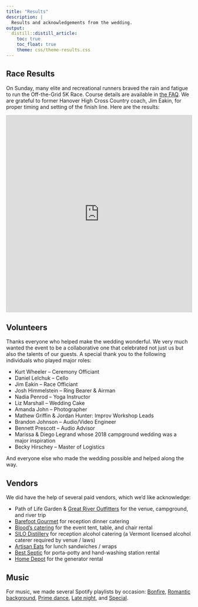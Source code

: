 ```yaml
---
title: "Results"
description: |
  Results and acknowledgements from the wedding.
output: 
  distill::distill_article:
    toc: true
    toc_float: true
    theme: css/theme-results.css
---
```


## Race Results

On Sunday, many elite and recreational runners braved the rain and fatigue to run the Off-the-Grid 5K Race.
Course details are available in [the FAQ](/faq.html#running-course).
We are grateful to former Hanover High Cross Country coach, Jim Eakin, for proper timing and setting of the finish line.
Here are the results:

<iframe class="airtable-embed" src="https://airtable.com/embed/shrB7exrpBJmPuMIi?backgroundColor=orange&viewControls=on" frameborder="0" onmousewheel="" width="100%" height="533" style="background: transparent; border: 1px solid #ccc;">
</iframe>

## Volunteers

Thanks everyone who helped make the wedding wonderful.
We very much wanted the event to be a collaborative one that celebrated not just us
but also the talents of our guests.
A special thank you to the following individuals who played major roles:

- Kurt Wheeler -- Ceremony Officiant
- Daniel Lelchuk -- Cello
- Jim Eakin -- Race Officiant
- Josh Himmelstein -- Ring Bearer & Airman
- Nadia Penrod -- Yoga Instructor
- Liz Marshall -- Wedding Cake
- Amanda John -- Photographer
- Mathew Griffin & Jordan Hunter: Improv Workshop Leads
- Brandon Johnson -- Audio/Video Engineer
- Bennett Prescott -- Audio Advisor
- Marissa & Diego Legrand whose 2018 campground wedding was a major inspiration
- Becky Hirschey -- Master of Logistics

And everyone else who made the wedding possible and helped along the way.

## Vendors

We did have the help of several paid vendors, which we'd like acknowledge:

- Path of Life Garden & [Great River Outfitters](https://www.greatriveroutfitters.com/) for the venue, campground, and river trip
- [Barefoot Gourmet](https://www.barefoot-gourmet.com/) for reception dinner catering
- [Blood's catering](https://www.bloodscatering.com/) for the event tent, table, and chair rental
- [SILO Distillery](https://www.silodistillery.com/silo-distillery) for reception alcohol catering (a Vermont licensed alcohol caterer required by venue / laws)
- [Artisan Eats](https://www.artisaneatsvt.com/) for lunch sandwiches / wraps
- [Best Septic](https://bestsepticvt.net/) for porta-potty and hand-washing station rental
- [Home Depot](https://www.homedepot.com/p/rental/Honda-Power-Equipment-2000W-Inverter-Generator-EU2000T1A1-705515/309392156) for the generator rental

## Music

For music, we made several Spotify playlists by occasion:
[Bonfire](https://open.spotify.com/playlist/4Rka7unZ3DvtEMEXQ7YGPo?si=df44ce78a1614cee),
[Romantic background](https://open.spotify.com/playlist/51BmonCD5SAwSgyaJksdW2?si=cb0eb595a3aa479d),
[Prime dance](https://open.spotify.com/playlist/57OX5egKZ50BRHaFl9vzF2?si=8ebfb7b306454f51),
[Late night](https://open.spotify.com/playlist/4KlyFIKSVPQ9pAQrpbSLsS?si=7cb1d7cc1d6a4ab8),
and [Special](https://open.spotify.com/playlist/5XXIW6wodJVN2nKD2zcJYH?si=f967e8cac2094d70).
